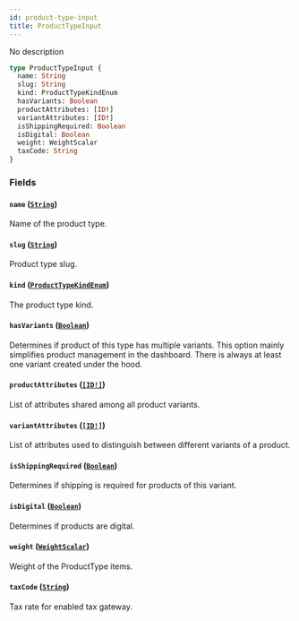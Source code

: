 ```yaml
---
id: product-type-input
title: ProductTypeInput
---
```


No description

```graphql
type ProductTypeInput {
  name: String
  slug: String
  kind: ProductTypeKindEnum
  hasVariants: Boolean
  productAttributes: [ID!]
  variantAttributes: [ID!]
  isShippingRequired: Boolean
  isDigital: Boolean
  weight: WeightScalar
  taxCode: String
}
```

### Fields

#### `name` ([`String`](../../../developer/api-reference/scalars/string))

Name of the product type.

#### `slug` ([`String`](../../../developer/api-reference/scalars/string))

Product type slug.

#### `kind` ([`ProductTypeKindEnum`](../../../developer/api-reference/enums/product-type-kind-enum))

The product type kind.

#### `hasVariants` ([`Boolean`](../../../developer/api-reference/scalars/boolean))

Determines if product of this type has multiple variants. This option mainly simplifies product management in the dashboard. There is always at least one variant created under the hood.

#### `productAttributes` ([`[ID!]`](../../../developer/api-reference/scalars/id))

List of attributes shared among all product variants.

#### `variantAttributes` ([`[ID!]`](../../../developer/api-reference/scalars/id))

List of attributes used to distinguish between different variants of a product.

#### `isShippingRequired` ([`Boolean`](../../../developer/api-reference/scalars/boolean))

Determines if shipping is required for products of this variant.

#### `isDigital` ([`Boolean`](../../../developer/api-reference/scalars/boolean))

Determines if products are digital.

#### `weight` ([`WeightScalar`](../../../developer/api-reference/scalars/weight-scalar))

Weight of the ProductType items.

#### `taxCode` ([`String`](../../../developer/api-reference/scalars/string))

Tax rate for enabled tax gateway.
